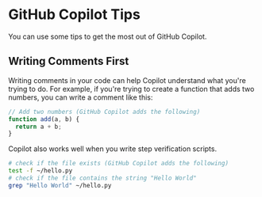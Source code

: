 # GitHub Copilot Tips

You can use some tips to get the most out of GitHub Copilot.

## Writing Comments First

Writing comments in your code can help Copilot understand what you're trying to do. For example, if you're trying to create a function that adds two numbers, you can write a comment like this:

```js
// Add two numbers (GitHub Copilot adds the following)
function add(a, b) {
  return a + b;
}
```

Copilot also works well when you write step verification scripts.

```bash
# check if the file exists (GitHub Copilot adds the following)
test -f ~/hello.py
# check if the file contains the string "Hello World"
grep "Hello World" ~/hello.py
```
